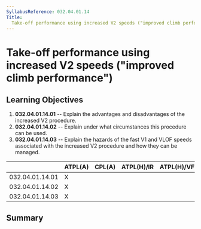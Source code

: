 ```yaml
---
SyllabusReference: 032.04.01.14
Title:
  Take-off performance using increased V2 speeds ("improved climb performance")
---
```


# Take-off performance using increased V2 speeds ("improved climb performance")

## Learning Objectives

1.  **032.04.01.14.01** -- Explain the advantages and disadvantages of the
    increased V2 procedure.
2.  **032.04.01.14.02** -- Explain under what circumstances this procedure can
    be used.
3.  **032.04.01.14.03** -- Explain the hazards of the fast V1 and VLOF speeds
    associated with the increased V2 procedure and how they can be managed.

|                 | ATPL(A) | CPL(A) | ATPL(H)/IR | ATPL(H)/VFR | CPL(H) | IR  | CBIR(A) |
| --------------- | ------- | ------ | ---------- | ----------- | ------ | --- | ------- |
| 032.04.01.14.01 | X       |        |            |             |        |     |         |
| 032.04.01.14.02 | X       |        |            |             |        |     |         |
| 032.04.01.14.03 | X       |        |            |             |        |     |         |

## Summary
